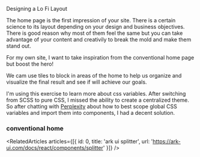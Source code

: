 
<Meta title="design system/templates/canonical home" />

<Subtitle>Designing a Lo Fi Layout</Subtitle>

The home page is the first impression of your site. There is a certain science to its layout depending on your design and business objectives. There is good reason why most of them feel the same but you can take advantage of your content and creativily to break the mold and make them stand out.

For my own site, I want to take inspiration from the conventional home page but boost the hero!

We cam use tiles to block in areas of the home to help us organize and visualize the final result and see if will achieve our goals.

I'm using this exercise to learn more about css variables. After switching from SCSS to pure CSS, I missed the ability to create a centralized theme. So after chatting with [Perplexity](https://www.perplexity.ai/) about how to best scope global CSS variables and import them into components, I had a decent solution.

### conventional home



<Canvas>
  <Story name="canonical home">
    <HomeStory />
  </Story>
</Canvas>

<RelatedArticles
  articles={[{ id: 0, title: 'ark ui splitter', url: 'https://ark-ui.com/docs/react/components/splitter' }]}
/>
